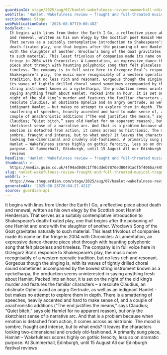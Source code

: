 ```yaml
---
guardianId: stage/2025/aug/07/hamlet-wakefulness-review-summerhall-edinburgh
webTitle: 'Hamlet: Wakefulness review – fraught and full-throated musical tragedy'
sectionName: Stage
webPublicationDate: '2025-08-07T19:00:48Z'
bodyText: >-
  It begins with lines from Under the Earth I Go, a reflective piece about death
  and renewal, written as his own elegy by the Scottish poet Hamish Henderson.
  That serves as a suitably contemplative introduction to Shakespeare’s
  death-fixated play, one that begins after the poisoning of one Hamlet and ends
  with the slaughter of another. Wrocław’s Song of the Goat gravitates naturally
  to such material. This least frivolous of companies made its name on the
  fringe in 2004 with Chronicles: A Lamentation, an expressive dance-theatre
  piece shot through with haunting polyphonic song that felt placeless and
  timeless. The company is in full voice here in Grzegorz Bral’s response to
  Shakespeare’s play, the music more recognisably of a western operatic
  tradition, but no less rich and resonant. Gorgeous though the singing is, with
  its waves of tightly drilled choral sound sometimes accompanied by the bowed
  string instrument known as a nyckelharpa, the production seems uninterested in
  saying anything fresh about Hamlet. Packed into an hour, it is set on the
  night of the old king’s murder and features the familiar characters – a
  resolute Claudius, an obstinate Ophelia and an angry Gertrude, as well as an
  indignant Hamlet – but makes no attempt to explore them in depth. There is a
  smattering of speeches, heavily accented and hard to make sense of, and a
  couple of anachronistic additions (“The end justifies the means,” says
  Claudius; “Quiet bitch,” says old Hamlet for no apparent reason), but only the
  sketchiest sense of a narrative arc. And that is a problem because when
  emotion is detached from action, it comes across as histrionic. The mood is
  sombre, fraught and intense, but to what ends? It leaves the characters
  looking two-dimensional and crudely old-fashioned. A primarily sung piece,
  Hamlet – Wakefulness scores highly on gothic ferocity, less so on dramatic
  purpose. At Summerhall, Edinburgh, until 15 August All our Edinburgh festival
  reviews
headline: 'Hamlet: Wakefulness review – fraught and full-throated musical tragedy'
thumbnail: >-
  https://media.guim.co.uk/4f94ad0d0c1ff0cddeb787ded80491adf5f4065a/445_0_4840_3872/500.jpg
slug: hamlet-wakefulness-review-fraught-and-full-throated-musical-tragedy
webUrl: >-
  https://www.theguardian.com/stage/2025/aug/07/hamlet-wakefulness-review-summerhall-edinburgh
generatedAt: '2025-08-28T20:04:27.421Z'
source: guardian-api
---
```

It begins with lines from Under the Earth I Go, a reflective piece about death and renewal, written as his own elegy by the Scottish poet Hamish Henderson. That serves as a suitably contemplative introduction to Shakespeare’s death-fixated play, one that begins after the poisoning of one Hamlet and ends with the slaughter of another. Wrocław’s Song of the Goat gravitates naturally to such material. This least frivolous of companies made its name on the fringe in 2004 with Chronicles: A Lamentation, an expressive dance-theatre piece shot through with haunting polyphonic song that felt placeless and timeless. The company is in full voice here in Grzegorz Bral’s response to Shakespeare’s play, the music more recognisably of a western operatic tradition, but no less rich and resonant. Gorgeous though the singing is, with its waves of tightly drilled choral sound sometimes accompanied by the bowed string instrument known as a nyckelharpa, the production seems uninterested in saying anything fresh about Hamlet. Packed into an hour, it is set on the night of the old king’s murder and features the familiar characters – a resolute Claudius, an obstinate Ophelia and an angry Gertrude, as well as an indignant Hamlet – but makes no attempt to explore them in depth. There is a smattering of speeches, heavily accented and hard to make sense of, and a couple of anachronistic additions (“The end justifies the means,” says Claudius; “Quiet bitch,” says old Hamlet for no apparent reason), but only the sketchiest sense of a narrative arc. And that is a problem because when emotion is detached from action, it comes across as histrionic. The mood is sombre, fraught and intense, but to what ends? It leaves the characters looking two-dimensional and crudely old-fashioned. A primarily sung piece, Hamlet – Wakefulness scores highly on gothic ferocity, less so on dramatic purpose. At Summerhall, Edinburgh, until 15 August All our Edinburgh festival reviews
